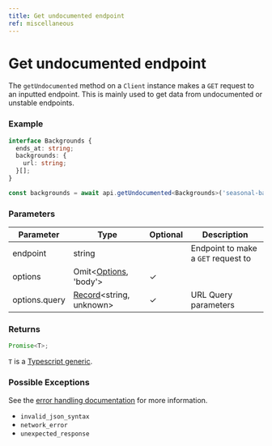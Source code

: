 ```yaml
---
title: Get undocumented endpoint
ref: miscellaneous
---
```


# Get undocumented endpoint

The `getUndocumented` method on a `Client` instance makes a `GET` request to an inputted endpoint. This is mainly used to get data from undocumented or unstable endpoints.

### Example

```ts
interface Backgrounds {
  ends_at: string;
  backgrounds: {
    url: string;
  }[];
}

const backgrounds = await api.getUndocumented<Backgrounds>('seasonal-backgrounds');
```

### Parameters

| Parameter     | Type                                                                                                         | Optional | Description                         |
| ------------- | ------------------------------------------------------------------------------------------------------------ | -------- | ----------------------------------- |
| endpoint      | string                                                                                                       |          | Endpoint to make a `GET` request to |
| options       | Omit\<[Options](/references/options), 'body'\>                                                               | ✓        |                                     |
| options.query | [Record](https://www.typescriptlang.org/docs/handbook/utility-types.html#recordkeys-type)\<string, unknown\> | ✓        | URL Query parameters                |

### Returns

```ts
Promise<T>;
```

`T` is a [Typescript generic](https://www.typescriptlang.org/docs/handbook/2/generics.html).

### Possible Exceptions

See the [error handling documentation](/extras/error-handling) for more information.

- `invalid_json_syntax`
- `network_error`
- `unexpected_response`
